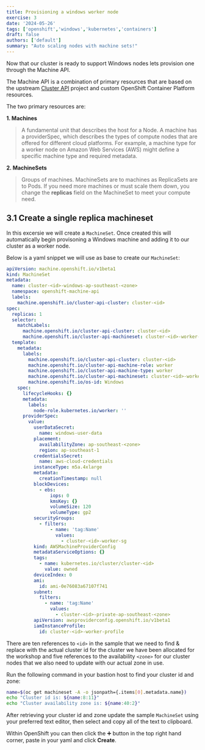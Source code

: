 ```yaml
---
title: Provisioning a windows worker node
exercise: 3
date: '2024-05-26'
tags: ['openshift','windows','kubernetes','containers']
draft: false
authors: ['default']
summary: "Auto scaling nodes with machine sets!"
---
```



Now that our cluster is ready to support Windows nodes lets provision one through the Machine API.

The Machine API is a combination of primary resources that are based on the upstream [Cluster API](https://github.com/kubernetes-sigs/cluster-api) project and custom OpenShift Container Platform resources.

The two primary resources are:

**1. Machines**

> A fundamental unit that describes the host for a Node. A machine has a providerSpec, which describes the types of compute nodes that are offered for different cloud platforms. For example, a machine type for a worker node on Amazon Web Services (AWS) might define a specific machine type and required metadata.

**2. MachineSets**

> Groups of machines. MachineSets are to machines as ReplicaSets are to Pods. If you need more machines or must scale them down, you change the **replicas** field on the MachineSet to meet your compute need.


## 3.1 Create a single replica machineset

In this excersie we will create a `MachineSet`. Once created this will automatically begin provisoning a Windows machine and adding it to our cluster as a worker node.

Below is a yaml snippet we will use as base to create our `MachineSet`:

```yaml
apiVersion: machine.openshift.io/v1beta1
kind: MachineSet
metadata:
  name: cluster-<id>-windows-ap-southeast-<zone>
  namespace: openshift-machine-api
  labels:
    machine.openshift.io/cluster-api-cluster: cluster-<id>
spec:
  replicas: 1
  selector:
    matchLabels:
      machine.openshift.io/cluster-api-cluster: cluster-<id>
      machine.openshift.io/cluster-api-machineset: cluster-<id>-worker-ap-southeast-<zone>
  template:
    metadata:
      labels:
        machine.openshift.io/cluster-api-cluster: cluster-<id>
        machine.openshift.io/cluster-api-machine-role: worker
        machine.openshift.io/cluster-api-machine-type: worker
        machine.openshift.io/cluster-api-machineset: cluster-<id>-worker-ap-southeast-<zone>
        machine.openshift.io/os-id: Windows
    spec:
      lifecycleHooks: {}
      metadata:
        labels:
          node-role.kubernetes.io/worker: ''
      providerSpec:
        value:
          userDataSecret:
            name: windows-user-data
          placement:
            availabilityZone: ap-southeast-<zone>
            region: ap-southeast-1
          credentialsSecret:
            name: aws-cloud-credentials
          instanceType: m5a.4xlarge
          metadata:
            creationTimestamp: null
          blockDevices:
            - ebs:
                iops: 0
                kmsKey: {}
                volumeSize: 120
                volumeType: gp2
          securityGroups:
            - filters:
                - name: 'tag:Name'
                  values:
                    - cluster-<id>-worker-sg
          kind: AWSMachineProviderConfig
          metadataServiceOptions: {}
          tags:
            - name: kubernetes.io/cluster/cluster-<id>
              value: owned
          deviceIndex: 0
          ami:
            id: ami-0e76083a67107f741
          subnet:
            filters:
              - name: 'tag:Name'
                values:
                  - cluster-<id>-private-ap-southeast-<zone>
          apiVersion: awsproviderconfig.openshift.io/v1beta1
          iamInstanceProfile:
            id: cluster-<id>-worker-profile
```

There are ten references to `<id>` in the sample that we need to find & replace with the actual cluster id for the cluster we have been allocated for the workshop and five references to the availability `<zone>` for our cluster nodes that we also need to update with our actual zone in use.

Run the following command in your bastion host to find your cluster id and zone:

```bash
name=$(oc get machineset -A -o jsonpath={.items[0].metadata.name})
echo "Cluster id is: ${name:8:11}"
echo "Cluster availability zone is: ${name:40:2}"
```

After retrieving your cluster id and zone update the sample `MachineSet` using your preferred text editor, then select and copy all of the text to clipboard.

Within OpenShift you can then click the ➕ button in the top right hand corner, paste in your yaml and click **Create**. 

